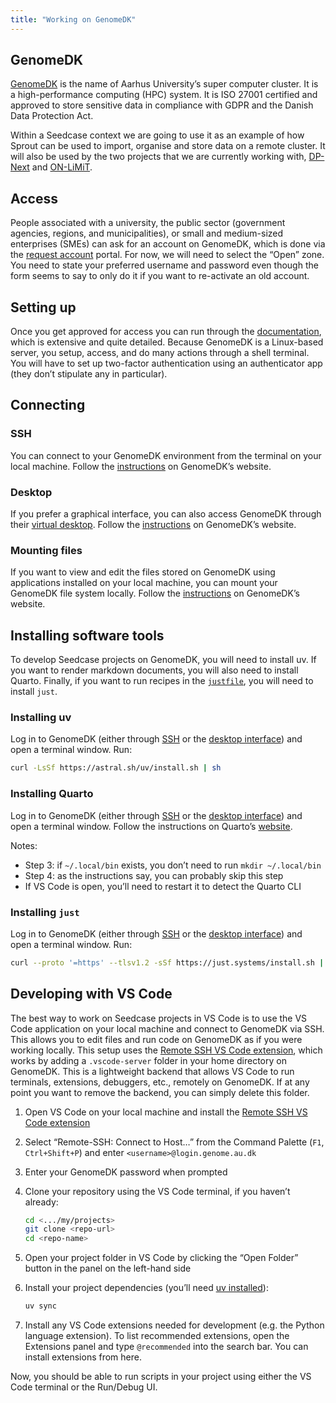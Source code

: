 ```yaml
---
title: "Working on GenomeDK"
---
```


## GenomeDK

[GenomeDK](https://genome.au.dk) is the name of Aarhus University's
super computer cluster. It is a high-performance computing (HPC) system.
It is ISO 27001 certified and approved to store sensitive data in
compliance with GDPR and the Danish Data Protection Act.

Within a Seedcase context we are going to use it as an example of how
Sprout can be used to import, organise and store data on a remote
cluster. It will also be used by the two projects that we are currently
working with, [DP-Next](https://dp-next.github.io) and
[ON-LiMiT](https://onlimit.org/).

## Access

People associated with a university, the public sector (government
agencies, regions, and municipalities), or small and medium-sized
enterprises (SMEs) can ask for an account on GenomeDK, which is done via
the [request
account](https://console.genome.au.dk/user-requests/create/) portal. For
now, we will need to select the "Open" zone. You need to state your
preferred username and password even though the form seems to say to
only do it if you want to re-activate an old account.

## Setting up

Once you get approved for access you can run through the
[documentation](https://genome.au.dk/docs/), which is extensive and
quite detailed. Because GenomeDK is a Linux-based server, you setup,
access, and do many actions through a shell terminal. You will have to
set up two-factor authentication using an authenticator app (they don't
stipulate any in particular).

## Connecting

### SSH {#ssh}

You can connect to your GenomeDK environment from the terminal on your
local machine. Follow the
[instructions](https://genome.au.dk/docs/getting-started/#ssh) on
GenomeDK's website.

### Desktop {#desktop}

If you prefer a graphical interface, you can also access GenomeDK
through their [virtual desktop](https://desktop.genome.au.dk). Follow
the [instructions](https://genome.au.dk/docs/getting-started/#desktop)
on GenomeDK's website.

### Mounting files

If you want to view and edit the files stored on GenomeDK using
applications installed on your local machine, you can mount your
GenomeDK file system locally. Follow the
[instructions](https://genome.au.dk/docs/working-with-data/#mounting) on
GenomeDK's website.

## Installing software tools

To develop Seedcase projects on GenomeDK, you will need to install uv.
If you want to render markdown documents, you will also need to install
Quarto. Finally, if you want to run recipes in the
[`justfile`](workflow.qmd#workflow-helper), you will need to install
`just`.

### Installing uv {#installing-uv}

Log in to GenomeDK (either through [SSH](#ssh) or the [desktop
interface](#desktop)) and open a terminal window. Run:

``` .bash
curl -LsSf https://astral.sh/uv/install.sh | sh
```

### Installing Quarto

Log in to GenomeDK (either through [SSH](#ssh) or the [desktop
interface](#desktop)) and open a terminal window. Follow the
instructions on Quarto's
[website](https://quarto.org/docs/download/tarball.html?version=1.7.32&idPrefix=download).

Notes:

-   Step 3: if `~/.local/bin` exists, you don't need to run
    `mkdir ~/.local/bin`
-   Step 4: as the instructions say, you can probably skip this step
-   If VS Code is open, you'll need to restart it to detect the Quarto
    CLI

### Installing `just`

Log in to GenomeDK (either through [SSH](#ssh) or the [desktop
interface](#desktop)) and open a terminal window. Run:

``` .bash
curl --proto '=https' --tlsv1.2 -sSf https://just.systems/install.sh | bash -s -- --to ~/bin
```

## Developing with VS Code

The best way to work on Seedcase projects in VS Code is to use the VS
Code application on your local machine and connect to GenomeDK via SSH.
This allows you to edit files and run code on GenomeDK as if you were
working locally. This setup uses the [Remote SSH VS Code
extension](https://marketplace.visualstudio.com/items?itemName=ms-vscode-remote.remote-ssh),
which works by adding a `.vscode-server` folder in your home directory
on GenomeDK. This is a lightweight backend that allows VS Code to run
terminals, extensions, debuggers, etc., remotely on GenomeDK. If at any
point you want to remove the backend, you can simply delete this folder.

1.  Open VS Code on your local machine and install the [Remote SSH VS
    Code
    extension](https://marketplace.visualstudio.com/items?itemName=ms-vscode-remote.remote-ssh)

2.  Select "Remote-SSH: Connect to Host..." from the Command Palette
    (`F1`, `Ctrl+Shift+P`) and enter `<username>@login.genome.au.dk`

3.  Enter your GenomeDK password when prompted

4.  Clone your repository using the VS Code terminal, if you haven’t
    already:

    ``` .bash
    cd <.../my/projects>
    git clone <repo-url>
    cd <repo-name>
    ```

5.  Open your project folder in VS Code by clicking the "Open Folder"
    button in the panel on the left-hand side

6.  Install your project dependencies (you'll need [uv
    installed](#installing-uv)):

    ``` .bash
    uv sync
    ```

7.  Install any VS Code extensions needed for development (e.g. the
    Python language extension). To list recommended extensions, open the
    Extensions panel and type `@recommended` into the search bar. You
    can install extensions from here.

Now, you should be able to run scripts in your project using either the
VS Code terminal or the Run/Debug UI.
